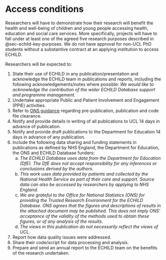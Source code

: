 # Access conditions {#sec-access-access-conditions}

Researchers will have to demonstrate how their research will benefit the health and well-being of children and young people accessing health, education and social care services. More specifically, projects will have to fall under at least one of the agreed five research purposes described in @sec-echild-key-purposes. We do not have approval for non-UCL PhD students without a substantive contract at an applying institution to access ECHILD.

Researchers will be expected to:

1. State their use of ECHILD in any publication/presentation and acknowledge the ECHILD team in publications and reports, including the following acknowledgements/notes where possible: *We would like to acknowledge the contribution of the wider ECHILD Database support and programme management.*
1. Undertake appropriate Public and Patient Involvement and Engagement (PPIE)
activities.
1. Refer to 
[ONS guidance](https://www.ons.gov.uk/aboutus/whatwedo/statistics/requestingstatistics/secureresearchservice/gettingyourresearchoutputsapproved) regarding pre-publication, publication and code file 
clearance. 
1. Notify and provide details in writing of all publications to UCL 14 days in 
advance of publication.
1. Notify and provide draft publications to the Department for Education 14 
days in advance of any publication.
1. Include the following data sharing and funding statements in publications as 
defined by NHS England, the Department for Education, the ONS and ECHILD 
Database funders:
    a) *The ECHILD Database uses data from the Department for Education (DfE). 
    The DfE does not accept responsibility for any inferences or conclusions 
    derived by the authors.*
    a) *This work uses data provided by patients and collected by the National 
    Health Service as part of their care and support. Source data can also be 
    accessed by researchers by applying to NHS England.*
    a) *We are grateful to the Office for National Statistics (ONS) for 
    providing the Trusted Research Environment for the ECHILD Database. ONS 
    agrees that the figures and descriptions of results in the attached 
    document may be published. This does not imply ONS' acceptance of the 
    validity of the methods used to obtain these figures, or of any analysis of 
    the results.*
    a) *The views in this publication do not necessarily reflect the views of 
    UCL.*
1. Report how data quality issues were addressed. 
1. Share their code/script for data processing and analysis.
1. Prepare and send an annual report to the ECHILD team on the benefits of the research undertaken. 
